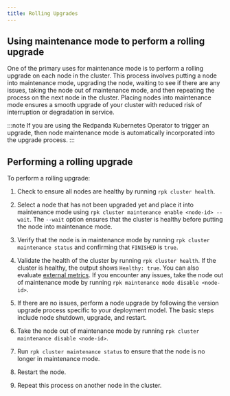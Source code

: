 ```yaml
---
title: Rolling Upgrades
---
```


<head>
    <meta name="title" content="Rolling Upgrades | Redpanda Docs"/>
    <meta name="description" content="One of the primary uses for maintenance mode is to perform a rolling upgrade on each node in the cluster."/>
</head>

## Using maintenance mode to perform a rolling upgrade

One of the primary uses for maintenance mode is to perform a rolling upgrade on each node in the cluster. This process involves putting a node into maintenance mode, upgrading the node, waiting to see if there are any issues, taking the node out of maintenance mode, and then repeating the process on the next node in the cluster. Placing nodes into maintenance mode ensures a smooth upgrade of your cluster with reduced risk of interruption or degradation in service.

:::note
If you are using the Redpanda Kubernetes Operator to trigger an upgrade, then node maintenance mode is automatically incorporated into the upgrade process.
:::

## Performing a rolling upgrade

To perform a rolling upgrade:

1. Check to ensure all nodes are healthy by running `rpk cluster health`.
2. Select a node that has not been upgraded yet and place it into maintenance mode using `rpk cluster maintenance enable <node-id> --wait`. The `--wait` option ensures that the cluster is healthy before putting the node into maintenance mode.
3. Verify that the node is in maintenance mode by running `rpk cluster maintenance status` and confirming  that `FINISHED` is `true`.

4. Validate the health of the cluster by running `rpk cluster health`. If the cluster is healthy, the output shows `Healthy: true`. You can also evaluate [external metrics](/docs/cluster-administration/monitoring). If you encounter any issues, take the node out of maintenance mode by running `rpk maintenance mode disable <node-id>`.
5. If there are no issues, perform a node upgrade by following the version upgrade process specific to your deployment model. The basic steps include node shutdown, upgrade, and restart.
6. Take the node out of maintenance mode by running `rpk cluster maintenance disable <node-id>`.
7. Run `rpk cluster maintenance status` to ensure that the node is no longer in maintenance mode.
8. Restart the node.
9. Repeat this process on another node in the cluster.